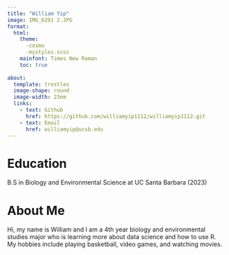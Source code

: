 ```yaml
---
title: "William Yip"
image: IMG_6201 2.JPG
format: 
  html: 
    theme:
      -cosmo
      -mystyles.scss
    mainfont: Times New Roman
    toc: true
      
about:
  template: trestles
  image-shape: round
  image-width: 23em
  links: 
    - text: Github
      href: https://github.com/williamyip1112/williamyip1112.git
    - text: Email
      href: williamyip@ucsb.edu
---
```


# Education

B.S in Biology and Environmental Science at UC Santa Barbara (2023)

# About Me

Hi, my name is William and I am a 4th year biology and environmental studies major who is learning more about data science and how to use R. My hobbies include playing basketball, video games, and watching movies.
